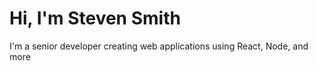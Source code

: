 # Hi, I'm Steven Smith 

I'm a senior developer creating web applications using React, Node, and more

